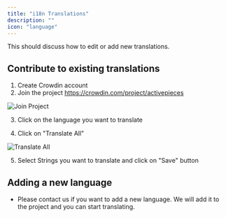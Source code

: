 ```yaml
---
title: "i18n Translations"
description: ""
icon: "language"
---
```


This should discuss how to edit or add new translations.

## Contribute to existing translations

1. Create Crowdin account
2. Join the project https://crowdin.com/project/activepieces

![Join Project](/resources/crowdin.png)

3. Click on the language you want to translate

4. Click on "Translate All"

![Translate All](/resources/crowdin-translate-all.png)

5. Select Strings you want to translate and click on "Save" button


## Adding a new language
- Please contact us if you want to add a new language. We will add it to the project and you can start translating.
